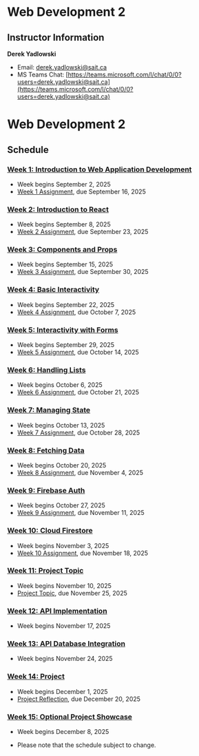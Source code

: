 # Web Development 2

## Instructor Information

**Derek Yadlowski**

- Email: [derek.yadlowski@sait.ca](derek.yadlowski@sait.ca)
- MS Teams Chat: [https://teams.microsoft.com/l/chat/0/0?users=derek.yadlowski@sait.ca](https://teams.microsoft.com/l/chat/0/0?users=derek.yadlowski@sait.ca)
# Web Development 2

## Schedule

### [Week 1: Introduction to Web Application Development](/week-1)

- Week begins September 2, 2025
- [Week 1 Assignment](/week-1/assignment), due September 16, 2025

### [Week 2: Introduction to React](/week-2)

- Week begins September 8, 2025
- [Week 2 Assignment](/week-2/assignment), due September 23, 2025

### [Week 3: Components and Props](/week-3)

- Week begins September 15, 2025
- [Week 3 Assignment](/week-3/assignment), due September 30, 2025

### [Week 4: Basic Interactivity](/week-4)

- Week begins September 22, 2025
- [Week 4 Assignment](/week-4/assignment), due October 7, 2025

### [Week 5: Interactivity with Forms](/week-5)

- Week begins September 29, 2025
- [Week 5 Assignment](/week-5/assignment), due October 14, 2025

### [Week 6: Handling Lists](/week-6)

- Week begins October 6, 2025
- [Week 6 Assignment](/week-6/assignment), due October 21, 2025

### [Week 7: Managing State](/week-7)

- Week begins October 13, 2025
- [Week 7 Assignment](/week-7/assignment), due October 28, 2025

### [Week 8: Fetching Data](/week-8)

- Week begins October 20, 2025
- [Week 8 Assignment](/week-8/assignment), due November 4, 2025

### [Week 9: Firebase Auth](/week-9)

- Week begins October 27, 2025
- [Week 9 Assignment](/week-9/assignment), due November 11, 2025

### [Week 10: Cloud Firestore](/week-10)

- Week begins November 3, 2025
- [Week 10 Assignment](/week-10/assignment), due November 18, 2025

### [Week 11: Project Topic](/week-11)

- Week begins November 10, 2025
- [Project Topic](/week-11/project), due November 25, 2025

### [Week 12: API Implementation](/week-12)

- Week begins November 17, 2025

### [Week 13: API Database Integration](/week-13)

- Week begins November 24, 2025

### [Week 14: Project](/week-14)

- Week begins December 1, 2025
- [Project Reflection](/week-14#project-phase-3-reflection), due December 20, 2025

### [Week 15: Optional Project Showcase](/week-15)

- Week begins December 8, 2025


* Please note that the schedule subject to change.
